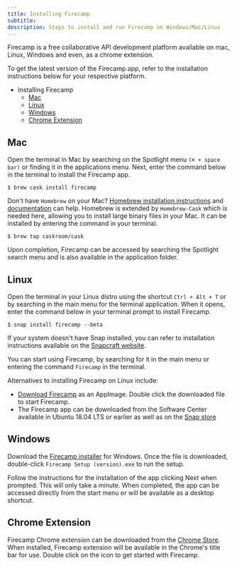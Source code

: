 ```yaml
---
title: Installing Firecamp
subtitle:
description: Steps to install and run Firecamp on Windows/Mac/Linux
---
```


Firecamp is a free collaborative API development platform available on mac, Linux, Windows and even, as a chrome extension.

To get the latest version of the Firecamp app, refer to the installation instructions below for your respective platform.
- Installing Firecamp
  - [Mac](#mac)
  - [Linux](#linux)
  - [Windows](#windows)
  - [Chrome Extension](#chrome-extension)

## Mac
Open the terminal in Mac by searching on the Spotlight menu `(⌘ + space bar)` or finding it in the applications menu. Next, enter the command below in the terminal to install the Firecamp app.

`$ brew cask install firecamp`

Don't have `Homebrew` on your Mac? [Homebrew installation instructions](https://brew.sh/) and [documentation](https://docs.brew.sh) can help. Homebrew is extended by `Homebrew-Cask` which is needed here, allowing you to install large binary files in your Mac. It can be installed by entering the command in your terminal.

`$ brew tap caskroom/cask`

Upon completion, Firecamp can be accessed by searching the Spotlight search menu and is also available in the application folder.

## Linux
Open the terminal in your Linux distro using the shortcut `Ctrl + Alt + T` or by searching in the main menu for the terminal application. When it opens, enter the command below in your terminal prompt to install Firecamp.

`$ snap install firecamp --beta`

If your system doesn't have Snap installed, you can refer to installation instructions available on the [Snapcraft website](https://snapcraft.io/docs/installing-snapd).

You can start using Firecamp, by searching for it in the main menu or entering the command `Firecamp` in the terminal.

Alternatives to installing Firecamp on Linux include:
- [Download Firecamp](https://firecamp.ams3.digitaloceanspaces.com/versions/linux/Firecamp-0.8.1.AppImage) as an AppImage. Double click the downloaded file to start Firecamp.
- The Firecamp app can be downloaded from the Software Center available in Ubuntu 18.04 LTS or earlier as well as on the [Snap store](https://snapcraft.io/firecamp)

## Windows
Download the [Firecamp installer](https://firecamp.ams3.digitaloceanspaces.com/versions/Firecamp%20Setup%200.8.1.exe) for Windows. Once the file is downloaded, double-click `Firecamp Setup (version).exe` to run the setup.

Follow the instructions for the installation of the app clicking Next when prompted. This will only take a minute. When completed, the app can be accessed directly from the start menu or will be available as a desktop shortcut.

## Chrome Extension
Firecamp Chrome extension can be downloaded from the [Chrome Store](https://chrome.google.com/webstore/detail/firecamp-a-campsite-for-d/eajaahbjpnhghjcdaclbkeamlkepinbl). When installed, Firecamp extension will be available in the Chrome's title bar for use. Double click on the icon to get started with Firecamp.
